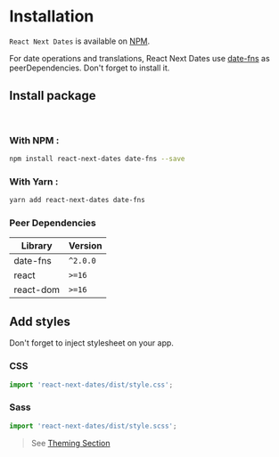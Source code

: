 
<Meta title="Documentation/Installation" />

# Installation

`React Next Dates` is available on [NPM](https://www.npmjs.com/package/react-next-dates).

For date operations and translations, React Next Dates use [date-fns](https://date-fns.org/) as peerDependencies. Don't forget to install it.

## Install package

<br />

### With NPM :

```sh
npm install react-next-dates date-fns --save
```

### With Yarn :

```sh
yarn add react-next-dates date-fns
```

### Peer Dependencies

| Library   | Version  |
| --------- | -------- |
| date-fns  | `^2.0.0` |
| react     | `>=16`   |
| react-dom | `>=16`   |

## Add styles

Don't forget to inject stylesheet on your app.

### CSS

```js
import 'react-next-dates/dist/style.css';
```

### Sass

```js
import 'react-next-dates/dist/style.scss';
```

> See [Theming Section](?path=/docs/documentation-theming--page)
